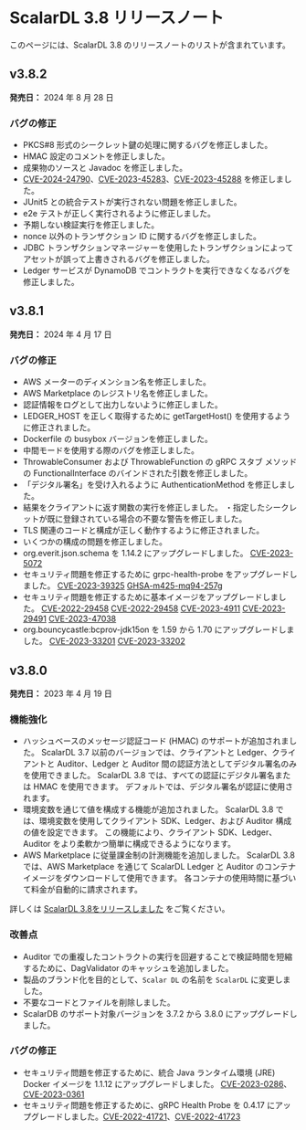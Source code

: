 # ScalarDL 3.8 リリースノート


<TranslationBanner />

このページには、ScalarDL 3.8 のリリースノートのリストが含まれています。

## v3.8.2

**発売日：** 2024 年 8 月 28 日

### バグの修正

- PKCS#8 形式のシークレット鍵の処理に関するバグを修正しました。
- HMAC 設定のコメントを修正しました。
- 成果物のソースと Javadoc を修正しました。
- [CVE-2024-24790](https://github.com/advisories/GHSA-49gw-vxvf-fc2g "CVE-2024-24790")、[CVE-2023-45283](https://github.com/advisories/GHSA-vvjp-q62m-2vph "CVE-2023-45283")、[CVE-2023-45288](https://github.com/advisories/GHSA-4v7x-pqxf-cx7m "CVE-2023-45288") を修正しました。
- JUnit5 との統合テストが実行されない問題を修正しました。
- e2e テストが正しく実行されるように修正しました。
- 予期しない検証実行を修正しました。
- nonce 以外のトランザクション ID に関するバグを修正しました。
- JDBC トランザクションマネージャーを使用したトランザクションによってアセットが誤って上書きされるバグを修正しました。
- Ledger サービスが DynamoDB でコントラクトを実行できなくなるバグを修正しました。

## v3.8.1

**発売日：** 2024 年 4 月 17 日

### バグの修正

- AWS メーターのディメンション名を修正しました。
- AWS Marketplace のレジストリ名を修正しました。
- 認証情報をログとして出力しないように修正しました。
- LEDGER_HOST を正しく取得するために getTargetHost() を使用するように修正されました。
- Dockerfile の busybox バージョンを修正しました。
- 中間モードを使用する際のバグを修正しました。
- ThrowableConsumer および ThrowableFunction の gRPC スタブ メソッドの FunctionalInterface のバインドされた引数を修正しました。
- 「デジタル署名」を受け入れるように AuthenticationMethod を修正しました。
- 結果をクライアントに返す関数の実行を修正しました。
・指定したシークレットが既に登録されている場合の不要な警告を修正しました。
- TLS 関連のコードと構成が正しく動作するように修正されました。
- いくつかの構成の問題を修正しました。
- org.everit.json.schema を 1.14.2 にアップグレードしました。 [CVE-2023-5072](https://github.com/advisories/GHSA-4jq9-2xhw-jpx7 "CVE-2023-5072")
- セキュリティ問題を修正するために grpc-health-probe をアップグレードしました。 [CVE-2023-39325](https://github.com/advisories/GHSA-4374-p667-p6c8 "CVE-2023-39325") [GHSA-m425-mq94-257g](https://github.com/advisories/GHSA-m425-mq94-257g "GHSA-m425-mq94-257g")
- セキュリティ問題を修正するために基本イメージをアップグレードしました。 [CVE-2022-29458](https://github.com/advisories/GHSA-jh4f-5j2m-4v9c "CVE-2022-29458") [CVE-2022-29458](https://github.com/advisories/GHSA-jh4f-5j2m-4v9c "CVE-2022-29458") [CVE-2023-4911](https://github.com/advisories/GHSA-m77w-6vjw-wh2f "CVE-2023-4911") [CVE-2023-29491](https://github.com/advisories/GHSA-vh2x-5rx6-qqhv "CVE-2023-29491") [CVE-2023-47038](https://github.com/advisories/GHSA-96fh-9q43-rmjh "CVE-2023-47038")
- org.bouncycastle:bcprov-jdk15on を 1.59 から 1.70 にアップグレードしました。 [CVE-2023-33201](https://github.com/advisories/GHSA-hr8g-6v94-x4m9 "CVE-2023-33201") [CVE-2023-33202](https://github.com/advisories/GHSA-wjxj-5m7g-mg7q "CVE-2023-33202")

## v3.8.0

**発売日：** 2023 年 4 月 19 日

### 機能強化

- ハッシュベースのメッセージ認証コード (HMAC) のサポートが追加されました。 ScalarDL 3.7 以前のバージョンでは、クライアントと Ledger、クライアントと Auditor、Ledger と Auditor 間の認証方法としてデジタル署名のみを使用できました。 ScalarDL 3.8 では、すべての認証にデジタル署名または HMAC を使用できます。 デフォルトでは、デジタル署名が認証に使用されます。
- 環境変数を通じて値を構成する機能が追加されました。 ScalarDL 3.8 では、環境変数を使用してクライアント SDK、Ledger、および Auditor 構成の値を設定できます。 この機能により、クライアント SDK、Ledger、Auditor をより柔軟かつ簡単に構成できるようになります。
- AWS Marketplace に従量課金制の計測機能を追加しました。 ScalarDL 3.8 では、AWS Marketplace を通じて ScalarDL Ledger と Auditor のコンテナ イメージをダウンロードして使用できます。 各コンテナの使用時間に基づいて料金が自動的に請求されます。

詳しくは [ScalarDL 3.8をリリースしました](https://medium.com/scalar-engineering-ja/scalardl-3-8%E3%82%92%E3%83%AA%E3%83%AA%E3%83%BC%E3%82%B9%E3%81%97%E3%81%BE%E3%81%97%E3%81%9F-64a48664e5a3) をご覧ください。

### 改善点

- Auditor での重複したコントラクトの実行を回避することで検証時間を短縮するために、DagValidator のキャッシュを追加しました。
- 製品のブランド化を目的として、`Scalar DL` の名前を `ScalarDL` に変更しました。
- 不要なコードとファイルを削除しました。
- ScalarDB のサポート対象バージョンを 3.7.2 から 3.8.0 にアップグレードしました。

### バグの修正

- セキュリティ問題を修正するために、統合 Java ランタイム環境 (JRE) Docker イメージを 1.1.12 にアップグレードしました。 [CVE-2023-0286](https://nvd.nist.gov/vuln/detail/CVE-2023-0286)、[CVE-2023-0361](https://nvd.nist.gov/vuln/detail/CVE-2023-0361)
- セキュリティ問題を修正するために、gRPC Health Probe を 0.4.17 にアップグレードしました。[CVE-2022-41721](https://nvd.nist.gov/vuln/detail/CVE-2022-41721)、[CVE-2022-41723](https://nvd.nist.gov/vuln/detail/cve-2022-41723)
